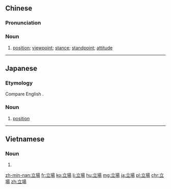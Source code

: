 {{also|立场}}
==Chinese==
{{zh-forms|s=立场}}

===Pronunciation===
{{zh-pron
|m=lì場
|c=laap6 coeng4,lap6 coeng4
|h=pfs=li̍p-chhòng
|mn=qz,tw,xm:li̍p-tiûⁿ/zz:li̍p-tiôⁿ
|ma=Zh-lìchang.ogg
|cat=n
}}

===Noun===
{{zh-noun}}

# [[position]]; [[viewpoint]]; [[stance]]; [[standpoint]]; [[attitude]]

{{zh-cat|Elementary}}

----

==Japanese==
{{ja-kanjitab|た|o1=ち|ば|yomi=kun}}

===Etymology===
Compare English {{m|en|standpoint}}.

===Noun===
{{ja-noun|たちば}}

# [[position]]
#: {{ja-usex|それではこちらの'''立場'''がない。|それ で は こちら の '''たちば''' が ない。|You put me in a difficult position.}}

----

==Vietnamese==
{{vi-hantutab}}

===Noun===
{{vi-hantu}}

# {{han tu form of|lập trường|[[position]]; [[viewpoint]]; [[stance]]; [[standpoint]]; [[attitude]]}}
[[zh-min-nan:立場]]
[[fr:立場]]
[[ko:立場]]
[[li:立場]]
[[hu:立場]]
[[mg:立場]]
[[ja:立場]]
[[pl:立場]]
[[chr:立場]]
[[zh:立場]]